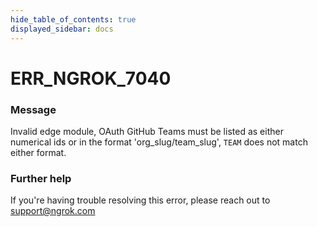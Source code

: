 ```yaml
---
hide_table_of_contents: true
displayed_sidebar: docs
---
```



# ERR_NGROK_7040

### Message

Invalid edge module, OAuth GitHub Teams must be listed as either numerical ids or in the format 'org_slug/team_slug', `TEAM` does not match either format.

<ErrorDetails error="err_ngrok_7040" />

### Further help

If you're having trouble resolving this error, please reach out to [support@ngrok.com](mailto:support@ngrok.com?subject=Help%20with%20ERR_NGROK_7040)

